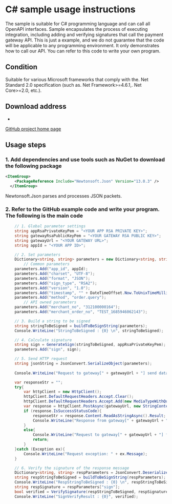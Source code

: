 # C# sample usage instructions

The sample is suitable for C# programming language and can call all OpenAPI interfaces. Sample encapsulates the process of executing integration, including adding and verifying signatures that call the payment gateway API. This is just a example, and we do not guarantee that the code will be applicable to any programming environment. It only demonstrates how to call our API. You can refer to this code to write your own program.

## Condition

Suitable for various Microsoft frameworks that comply with the. Net Standard 2.0 specification (such as. Net Framework>=4.6.1,. Net Core>=2.0, etc.).

## Download address

-   <a href="https://github.com/codepay-us/gateway-api-demo-csharp" target="_blank">
  GitHub project home page
</a>

## Usage steps

### 1. Add dependencies and use tools such as NuGet to download the following package

```xml
<ItemGroup>
    <PackageReference Include="Newtonsoft.Json" Version="13.0.3" />
  </ItemGroup>
```

Newtonsoft.Json parses and processes JSON packets.

### 2. Refer to the GitHub example code and write your program. The following is the main code

```csharp showLineNumbers
    // 1. Global parameter settings
    string appRsaPrivateKeyPem = "<YOUR APP RSA PRIVATE KEY>";
    string gatewayRsaPublicKeyPem = "<YOUR GATEWAY RSA PUBLIC KEY>";
    string gatewayUrl = "<YOUR GATEWAY URL>";
    string appId = "<YOUR APP ID>";

    // 2. Set parameters
    Dictionary<string, string> parameters = new Dictionary<string, string>();
        // Common parameters
    parameters.Add("app_id", appId);
    parameters.Add("charset", "UTF-8");
    parameters.Add("format", "JSON");
    parameters.Add("sign_type", "RSA2");
    parameters.Add("version", "1.0");
    parameters.Add("timestamp", "" + DateTimeOffset.Now.ToUnixTimeMilliseconds());
    parameters.Add("method", "order.query");
        // API owned parameters
    parameters.Add("merchant_no", "312100000164");
    parameters.Add("merchant_order_no", "TEST_1685946062143");

    // 3. Build a string to be signed
    string stringToBeSigned = buildToBeSignString(parameters);
    Console.WriteLine("StringToBeSigned : {0} \n", stringToBeSigned);

    // 4. Calculate signature
    string sign = GenerateSign(stringToBeSigned, appRsaPrivateKeyPem);
    parameters.Add("sign", sign);

    // 5. Send HTTP request
    string jsonString = JsonConvert.SerializeObject(parameters);
    
    Console.WriteLine("Request to gateway[" + gatewayUrl + "] send data  -->> " + jsonString + "\n");

    var responseStr = "";
    try{
        var httpClient = new HttpClient();
        httpClient.DefaultRequestHeaders.Accept.Clear();
        httpClient.DefaultRequestHeaders.Accept.Add(new MediaTypeWithQualityHeaderValue("application/json"));
        var response = httpClient.PostAsync(gatewayUrl, new StringContent(jsonString, Encoding.UTF8, "application/json")).Result;
        if (response.IsSuccessStatusCode){
            responseStr = response.Content.ReadAsStringAsync().Result;
            Console.WriteLine("Response from gateway[" + gatewayUrl + "] receive data <<-- " + responseStr + "\n");
        }
        else{
            Console.WriteLine("Request to gateway[" + gatewayUrl + "] failed: " + response);
            return;
        }
    }catch (Exception ex){
        Console.WriteLine("Request exception: " + ex.Message);
    }

    // 6. Verify the signature of the response message
    Dictionary<string, string> respParameters = JsonConvert.DeserializeObject<Dictionary<string, string>>(responseStr);
    string respStringToBeSigned = buildToBeSignString(respParameters);
    Console.WriteLine("RespStringToBeSigned : {0} \n", respStringToBeSigned);
    string respSignature = respParameters["sign"];
    bool verified = VerifySignature(respStringToBeSigned, respSignature, gatewayRsaPublicKeyPem);
    Console.WriteLine("SignVerifyResult : {0}", verified);
```

